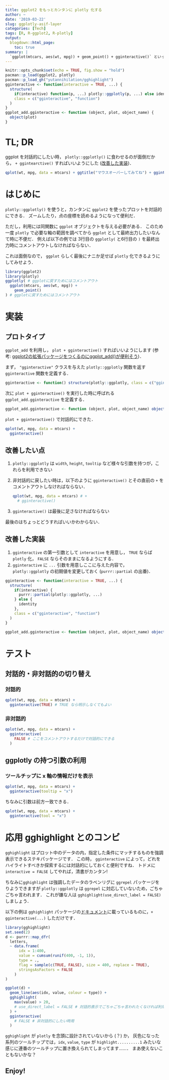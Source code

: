 ```yaml
---
title: ggplot2 をもっとカンタンに plotly 化する
author: ~
date: '2019-03-22'
slug: ggplotly-asif-layer
categories: [Tech]
tags: [R, R-ggplot2, R-plotly]
output:
  blogdown::html_page:
    toc: true
summary: |
  `ggplot(mtcars, aes(wt, mpg)) + geom_point() + gginteractive()` といった感じで，ggplot に優しい文法で ggplot を plotly 化できるようにしてみました．gghighlight との組み合わせも便利です．
---
```


```r
knitr::opts_chunk$set(echo = TRUE, fig.show = "hold")
pacman::p_load(ggplot2, plotly)
pacman::p_load_gh("yutannihilation/gghighlight")
gginteractive <- function(interactive = TRUE, ...) {
  structure(
    if(interactive) function(p, ...) plotly::ggplotly(p, ...) else identity,
    class = c("gginteractive", "function")
  )
}
ggplot_add.gginteractive <- function (object, plot, object_name) {
  object(plot)
}
```


# TL; DR

ggplot を対話的にしたい時， `plotly::ggplotly()` に食わせるのが面倒だから， `+ ggintearctive()` すればいいようにした ([改善した実装](#kaizen))．

```r
qplot(wt, mpg, data = mtcars) + ggtitle("マウスオーバーしてみてね") + gginteractive()
```


# はじめに

`plotly::ggplotly()` を使うと，カンタンに `ggplot2` を使ったプロットを対話的にできる．
ズームしたり，点の座標を読めるようになって便利だ．

ただし，利用には同関数に `ggplot` オブジェクトを与える必要がある．
このため一度 `plotly` で必要な軸の範囲を調べてから `ggplot` として最終出力したいなんて時に不便だ．
例えば以下の例では 3行目の `ggplotly(` と6行目の `)` を最終出力時にコメントアウトしなければならない．

これは面倒なので， `ggplot` らしく最後にナニか足せば `plotly` 化できるようにしてみせよう．

```r
library(ggplot2)
library(plotly)
ggplotly( # ggplotに戻すためにはコメントアウト
  ggplot(mtcars, aes(wt, mpg)) + 
    geom_point()
) # ggplotに戻すためにはコメントアウト
```


# 実装

## プロトタイプ

`ggplot_add` を利用し， `plot + gginteractive()` すればいいようにします
(参考: [ggplot2の拡張パッケージをつくるのにggplot_add()が便利そう](https://notchained.hatenablog.com/entry/2017/11/07/103007))．

まず， `"gginteractive"` クラスを与えた `plotly::ggplotly` 関数を返す `gginteractive` 関数を定義する．

```r
gginteractive <- function() structure(plotly::ggplotly, class = c("gginteractive", "function"))
```

次に `plot + gginteractive()` を実行した時に呼ばれる `ggplot_add.gginteractive` を定義する．

```r
ggplot_add.gginteractive <- function (object, plot, object_name) object(plot)
```

`plot + gginteractive()` で対話的にできた．

```r
qplot(wt, mpg, data = mtcars) + 
  gginteractive()
```

## 改善したい点

1. `plotly::ggplotly` は `width`, `height`, `tooltip` など様々な引数を持つが，これらを利用できない
1. 非対話的に戻したい時は，以下のように `gginteractive()` とその直前の `+` をコメントアウトしなければならない．
    
    ```r
    qplot(wt, mpg, data = mtcars) # + 
      # gginteractive()
    ```
1. `gginteractive()` は最後に足さなければならない

最後のはちょっとどうすればいいかわからない．

## 改善した実装 {#kaizen}

1. `gginteractive` の第一引数として `interactive` を用意し， `TRUE` ならば `plotly` 化， `FALSE` ならそのままになるようにする．
1. `gginteractive` に `...` 引数を用意しここに与えた内容で， `plotly::ggplotly` の初期値を変更しておく (`purrr::partial` の出番)．

```r
gginteractive <- function(interactive = TRUE, ...) {
  structure(
    if(interactive) {
      purrr::partial(plotly::ggplotly, ...)
    } else {
      identity
    },
    class = c("gginteractive", "function")
  )
}

ggplot_add.gginteractive <- function (object, plot, object_name) object(plot)
```

# テスト

## 対話的・非対話的の切り替え

### 対話的

```r
qplot(wt, mpg, data = mtcars) + 
  gginteractive(TRUE) # TRUE なら明示しなくてもよい
```

### 非対話的

```r
qplot(wt, mpg, data = mtcars) + 
  gginteractive(
    FALSE # ここをコメントアウトするだけで対話的にできる
  )
```

## ggplotly の持つ引数の利用

### ツールチップに x 軸の情報だけを表示

```r
qplot(wt, mpg, data = mtcars) + 
  gginteractive(tooltip = "x")
```

ちなみに引数は前方一致できる．

```r
qplot(wt, mpg, data = mtcars) + 
  gginteractive(tool = "x")
```

# 応用 gghighlight とのコンビ

`gghighlight` はプロット中のデータの内，指定した条件にマッチするものを強調表示できるステキパッケージです．
この時， `gginteractive` によって，どれをハイライトすべきか探索するには対話的にしておくと便利ですね．
トドメに `interactive = FALSE` してやれば，清書がカンタン!

ちなみに`gghighlight` は強調したデータのラベンリグに `ggrepel` パッケージをりようできますが `plotly::ggplotly` は `ggrepel` に対応していないため，ごちゃごちゃ言われます．
これが嫌な人は `gghighlight(use_direct_label = FALSE)` しましょう．

以下の例は `gghighlight` パッケージの[ドキュメント](https://yutannihilation.github.io/gghighlight/articles/gghighlight.html)に載っているものに，`+ gginteractive(...)` しただけです．

```r
library(gghighlight)
set.seed(2)
d <- purrr::map_dfr(
  letters,
  ~ data.frame(
      idx = 1:400,
      value = cumsum(runif(400, -1, 1)),
      type = .,
      flag = sample(c(TRUE, FALSE), size = 400, replace = TRUE),
      stringsAsFactors = FALSE
    )
)

ggplot(d) +
  geom_line(aes(idx, value, colour = type)) +
  gghighlight(
    max(value) > 20,
    # use_direct_label = FALSE # 対話的表示でごちゃごちゃ言われたくなければ利用
  ) +
  gginteractive(
    # FALSE # 非対話的にしたい時用
  )
```

`gghighlight` が `plotly` を念頭に設計されていないから (？) か，
灰色になった系列のツールチップでは，`idx`, `value`, `type` が `highlight..........1` みたいな感じに連番のツールチップに置き換えられてしまってます……．
まあ使えないこともないかな？

## Enjoy!
